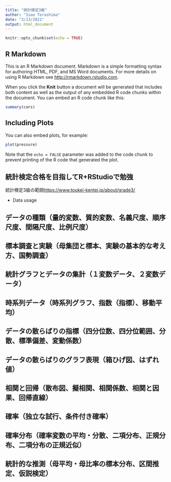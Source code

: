 ---
title: "統計検定3級"
author: "Isao Terashima"
date: "3/13/2021"
output: html_document
---

```{r setup, include=FALSE}
knitr::opts_chunk$set(echo = TRUE)
```

## R Markdown

This is an R Markdown document. Markdown is a simple formatting syntax for authoring HTML, PDF, and MS Word documents. For more details on using R Markdown see <http://rmarkdown.rstudio.com>.

When you click the **Knit** button a document will be generated that includes both content as well as the output of any embedded R code chunks within the document. You can embed an R code chunk like this:

```{r cars}
summary(cars)
```

## Including Plots

You can also embed plots, for example:

```{r pressure, echo=FALSE}
plot(pressure)
```

Note that the `echo = FALSE` parameter was added to the code chunk to prevent printing of the R code that generated the plot.

## 統計検定合格を目指してR+RStudioで勉強
  統計検定3級の範囲<https://www.toukei-kentei.jp/about/grade3/>
  
  * Data usage
  
  
## データの種類（量的変数、質的変数、名義尺度、順序尺度、間隔尺度、比例尺度）

## 標本調査と実験（母集団と標本、実験の基本的な考え方、国勢調査）

## 統計グラフとデータの集計（１変数データ、２変数データ）

## 時系列データ（時系列グラフ、指数（指標）、移動平均）

## データの散らばりの指標（四分位数、四分位範囲、分散、標準偏差、変動係数）
## データの散らばりのグラフ表現（箱ひげ図、はずれ値）
## 相関と回帰（散布図、擬相関、相関係数、相関と因果、回帰直線）
## 確率（独立な試行、条件付き確率）
## 確率分布（確率変数の平均・分散、二項分布、正規分布、二項分布の正規近似）
## 統計的な推測（母平均・母比率の標本分布、区間推定、仮説検定）